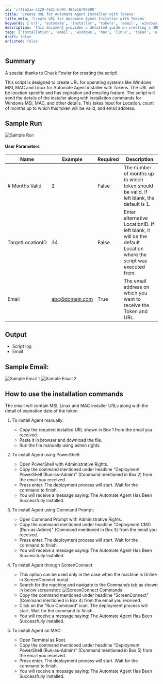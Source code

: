```yaml
---
id: 'cf4fb3ae-3228-4621-be94-467b16f97090'
title: 'Create URL for Automate Agent Installer with Tokens'
title_meta: 'Create URL for Automate Agent Installer with Tokens'
keywords: ['url', 'automate', 'installer', 'tokens', 'email', 'windows', 'mac', 'linux']
description: 'This document provides a detailed guide on creating a URL for the Automate Agent installer for various operating systems, including Windows MSI, MAC, and Linux. It includes user parameters, output details, and installation commands for each platform, along with a sample run and email outputs.'
tags: ['installation', 'email', 'windows', 'mac', 'linux', 'token', 'url']
draft: false
unlisted: false
---
```

## Summary

A special thanks to Chuck Fowler for creating the script!

This script is designed to create URL for operating systems like Windows MSI, MAC and Linux for Automate Agent installer with Tokens. The URL will be location specific and has expiration and emailing feature. The script will send the details of the installer along with installation commands for Windows MSI, MAC, and other details. This takes input for Location, count of months up to which this token will be valid, and email address.

## Sample Run

![Sample Run](../../../static/img/Agent-Deploy---Generate-Installers-with-Tokens/image_1.png)

#### User Parameters

| Name               | Example              | Required | Description                                                                                   |
|--------------------|----------------------|----------|-----------------------------------------------------------------------------------------------|
| # Months Valid     | 2                    | False    | The number of months up to which token should be valid. If left blank, the default is 1.    |
| TargetLocationID   | 34                   | False    | Enter alternative LocationID. If left blank, it will be the default Location where the script was executed from. |
| Email              | [abc@domain.com](mailto:abc@domain.com) | True     | The email address on which you want to receive the Token and URL.                            |

## Output

- Script log
- Email

## Sample Email:

![Sample Email 1](../../../static/img/Agent-Deploy---Generate-Installers-with-Tokens/image_2.png)
![Sample Email 2](../../../static/img/Agent-Deploy---Generate-Installers-with-Tokens/image_3.png)

## How to use the installation commands

The email will contain MSI, Linux and MAC installer URLs along with the detail of expiration date of the token.

1. To install Agent manually:
   - Copy the required installed URL shown in Box 1 from the email you received.
   - Paste it in browser and download the file.
   - Run the file manually using admin rights.

2. To install Agent using PowerShell:
   - Open PowerShell with Administrative Rights.
   - Copy the command mentioned under headline "Deployment PowerShell (Run-as-Admin)" (Command mentioned in Box 2) from the email you received.
   - Press enter. The deployment process will start. Wait for the command to finish.
   - You will receive a message saying: The Automate Agent Has Been Successfully Installed.

3. To install Agent using Command Prompt:
   - Open Command Prompt with Administrative Rights.
   - Copy the command mentioned under headline "Deployment CMD (Run-as-Admin)" (Command mentioned in Box 3) from the email you received.
   - Press enter. The deployment process will start. Wait for the command to finish.
   - You will receive a message saying: The Automate Agent Has Been Successfully Installed.

4. To install Agent through ScreenConnect:
   - This option can be used only in the case when the machine is Online in ScreenConnect portal.
   - Search for the machine and navigate to the Commands tab as shown in below screenshot:
     ![ScreenConnect Commands](../../../static/img/Agent-Deploy---Generate-Installers-with-Tokens/image_4.png)
   - Copy the command mentioned under headline "ScreenConnect" (Command mentioned in Box 4) from the email you received.
   - Click on the "Run Command" icon. The deployment process will start. Wait for the command to finish.
   - You will receive a message saying: The Automate Agent Has Been Successfully Installed.

5. To install Agent on MAC:
   - Open Terminal as Root.
   - Copy the command mentioned under headline "Deployment PowerShell (Run-as-Admin)" (Command mentioned in Box 5) from the email you received.
   - Press enter. The deployment process will start. Wait for the command to finish.
   - You will receive a message saying: The Automate Agent Has Been Successfully Installed.











